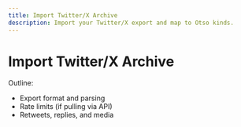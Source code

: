 ```yaml
---
title: Import Twitter/X Archive
description: Import your Twitter/X export and map to Otso kinds.
---
```


# Import Twitter/X Archive

Outline:
- Export format and parsing
- Rate limits (if pulling via API)
- Retweets, replies, and media

